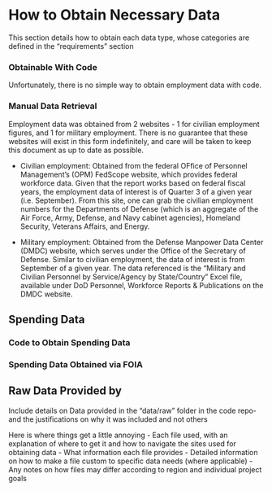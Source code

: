 # How to Obtain Necessary Data

This section details how to obtain each data type, whose categories are defined in the "requirements" section 

### Obtainable With Code
Unfortunately, there is no simple way to obtain employment data with code.

### Manual Data Retrieval 
Employment data was obtained from 2 websites - 1 for civilian employment figures, and 1 for military employment. There is no guarantee that these websites will exist in this form indefinitely, and care will be taken to keep this document as up to date as possible.

- Civilian employment: Obtained from the federal OFfice of Personnel Management's (OPM) FedScope website, which provides federal workforce data. Given that the report works based on federal fiscal years, the employment data of interest is of Quarter 3 of a given year (i.e. September). From this site, one can grab the civilian employment numbers for the Departments of Defense (which is an aggregate of the Air Force, Army, Defense, and Navy cabinet agencies), Homeland Security, Veterans Affairs, and Energy. 

- Military employment: Obtained from the Defense Manpower Data Center (DMDC) website, which serves under the Office of the Secretary of Defense. Similar to civilian employment, the data of interest is from September of a given year. The data referenced is the "Military and Civilian Personnel by Service/Agency by State/Country" Excel file, available under DoD Personnel, Workforce Reports & Publications on the DMDC website.

## Spending Data

### Code to Obtain Spending Data

### Spending Data Obtained via FOIA 





## Raw Data Provided by
Include details on Data provided in the "data/raw" folder in the code repo- and the justifications on why it was included and not others


Here is where things get a little annoying
- Each file used, with an explanation of where
to get it and how to navigate the sites used for obtaining data 
- What information each file provides 
- Detailed information on how to make a file custom to specific data needs (where applicable) 
- Any notes on how files may differ according to region and individual project goals
